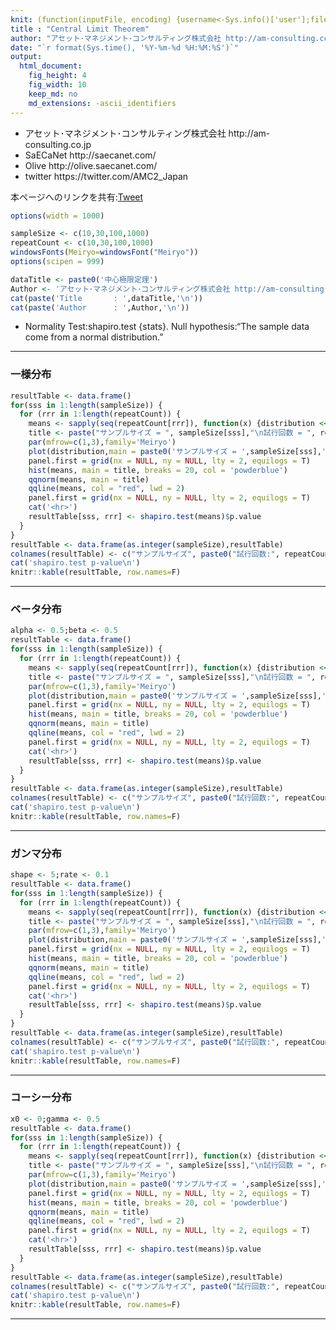 ```yaml
---
knit: (function(inputFile, encoding) {username<-Sys.info()['user'];fileName<-'defaultPath.csv';pathToFile <-paste0('C:/Users/', username,'/Desktop/pathToCSV/');setwd(pathToFile);buf0<-read.csv(fileName,header = F,skip = 0,stringsAsFactor = F,check.names = F,fileEncoding = 'utf-8');timeStamp<-format(Sys.time(),'%Y%m%d%H%M%S');rmarkdown::render(inputFile, encoding = encoding, output_file = paste0('C:/Users/',username,buf0[2,1],'charts/','am-consulting.co.jp-CentralLimitTheorem.html')) })
title : "Central Limit Theorem"
author: "アセット･マネジメント･コンサルティング株式会社 http://am-consulting.co.jp"
date: "`r format(Sys.time(), '%Y-%m-%d %H:%M:%S')`"
output: 
  html_document:
    fig_height: 4
    fig_width: 10
    keep_md: no
    md_extensions: -ascii_identifiers 
---
```

<link href="http://knowledgevault.saecanet.com/components/rmarkdown-html.css" rel="stylesheet"> 
<style>
.main-container {max-width : 1000px; margin-left : auto; margin-right : auto;}
table{white-space : nowrap;}
td.negative {color : red;}
table.amcc tr:nth-child(odd) {background-color: #F5F5F5;}
table.amcc tr:nth-child(even){background-color: #FFFFFF;}
</style>

<script>
<!-- # Reference http://www.hanselman.com/blog/MakingNegativeNumbersTurnRedUsingCSSAndJavascript.aspx -->
function MakeNegative() {
  TDs = document.getElementsByTagName('td');
  for (var i=0; i<TDs.length; i++) {
    var temp = TDs[i];
    if (temp.firstChild.nodeValue.indexOf('-') == 0) temp.className = "negative";
  }
}
</script>

- アセット･マネジメント･コンサルティング株式会社 http://am-consulting.co.jp
- SaECaNet http://saecanet.com/
- Olive http://olive.saecanet.com/
- twitter https://twitter.com/AMC2_Japan

本ページへのリンクを共有:<a href="https://twitter.com/share" class="twitter-share-button" data-via="AMC2_Japan" data-size="large">Tweet</a> <script>!function(d,s,id){var js,fjs=d.getElementsByTagName(s)[0],p=/^http:/.test(d.location)?'http':'https';if(!d.getElementById(id)){js=d.createElement(s);js.id=id;js.src=p+'://platform.twitter.com/widgets.js';fjs.parentNode.insertBefore(js,fjs);}}(document, 'script', 'twitter-wjs');</script>

```r
options(width = 1000)
```

```r
sampleSize <- c(10,30,100,1000)
repeatCount <- c(10,30,100,1000)
windowsFonts(Meiryo=windowsFont("Meiryo"))
options(scipen = 999)
```

```r
dataTitle <- paste0('中心極限定理')
Author <- 'アセット･マネジメント･コンサルティング株式会社 http://am-consulting.co.jp'
cat(paste('Title       : ',dataTitle,'\n'))
cat(paste('Author      : ',Author,'\n'))
```
- Normality Test:shapiro.test {stats}. Null hypothesis:"The sample data come from a normal distribution." 

***
### 一様分布

```r
resultTable <- data.frame()
for(sss in 1:length(sampleSize)) {
  for (rrr in 1:length(repeatCount)) {
    means <- sapply(seq(repeatCount[rrr]), function(x) {distribution <<- runif(sampleSize[sss]);mean(distribution)})
    title <- paste("サンプルサイズ = ", sampleSize[sss],"\n試行回数 = ", repeatCount[rrr])
    par(mfrow=c(1,3),family='Meiryo')
    plot(distribution,main = paste0('サンプルサイズ = ',sampleSize[sss],'\n試行',repeatCount[rrr],'回目'))
    panel.first = grid(nx = NULL, ny = NULL, lty = 2, equilogs = T)
    hist(means, main = title, breaks = 20, col = 'powderblue')
    qqnorm(means, main = title)
    qqline(means, col = "red", lwd = 2)
    panel.first = grid(nx = NULL, ny = NULL, lty = 2, equilogs = T)
    cat('<hr>')
    resultTable[sss, rrr] <- shapiro.test(means)$p.value
  }
}
resultTable <- data.frame(as.integer(sampleSize),resultTable)
colnames(resultTable) <- c("サンプルサイズ", paste0("試行回数:", repeatCount))
cat('shapiro.test p-value\n')
knitr::kable(resultTable, row.names=F)
```

***
### ベータ分布

```r
alpha <- 0.5;beta <- 0.5
resultTable <- data.frame()
for(sss in 1:length(sampleSize)) {
  for (rrr in 1:length(repeatCount)) {
    means <- sapply(seq(repeatCount[rrr]), function(x) {distribution <<- rbeta(sampleSize[sss],alpha,beta);mean(distribution)})
    title <- paste("サンプルサイズ = ", sampleSize[sss],"\n試行回数 = ", repeatCount[rrr])
    par(mfrow=c(1,3),family='Meiryo')
    plot(distribution,main = paste0('サンプルサイズ = ',sampleSize[sss],'\n試行',repeatCount[rrr],'回目'))
    panel.first = grid(nx = NULL, ny = NULL, lty = 2, equilogs = T)
    hist(means, main = title, breaks = 20, col = 'powderblue')
    qqnorm(means, main = title)
    qqline(means, col = "red", lwd = 2)
    panel.first = grid(nx = NULL, ny = NULL, lty = 2, equilogs = T)
    cat('<hr>')
    resultTable[sss, rrr] <- shapiro.test(means)$p.value
  }
}
resultTable <- data.frame(as.integer(sampleSize),resultTable)
colnames(resultTable) <- c("サンプルサイズ", paste0("試行回数:", repeatCount))
cat('shapiro.test p-value\n')
knitr::kable(resultTable, row.names=F)
```

***
### ガンマ分布

```r
shape <- 5;rate <- 0.1
resultTable <- data.frame()
for(sss in 1:length(sampleSize)) {
  for (rrr in 1:length(repeatCount)) {
    means <- sapply(seq(repeatCount[rrr]), function(x) {distribution <<- rgamma(sampleSize[sss], shape, rate);mean(distribution)})
    title <- paste("サンプルサイズ = ", sampleSize[sss],"\n試行回数 = ", repeatCount[rrr])
    par(mfrow=c(1,3),family='Meiryo')
    plot(distribution,main = paste0('サンプルサイズ = ',sampleSize[sss],'\n試行',repeatCount[rrr],'回目'))
    panel.first = grid(nx = NULL, ny = NULL, lty = 2, equilogs = T)
    hist(means, main = title, breaks = 20, col = 'powderblue')
    qqnorm(means, main = title)
    qqline(means, col = "red", lwd = 2)
    panel.first = grid(nx = NULL, ny = NULL, lty = 2, equilogs = T)
    cat('<hr>')
    resultTable[sss, rrr] <- shapiro.test(means)$p.value
  }
}
resultTable <- data.frame(as.integer(sampleSize),resultTable)
colnames(resultTable) <- c("サンプルサイズ", paste0("試行回数:", repeatCount))
cat('shapiro.test p-value\n')
knitr::kable(resultTable, row.names=F)
```

***
### コーシー分布

```r
x0 <- 0;gamma <- 0.5
resultTable <- data.frame()
for(sss in 1:length(sampleSize)) {
  for (rrr in 1:length(repeatCount)) {
    means <- sapply(seq(repeatCount[rrr]), function(x) {distribution <<- rcauchy(sampleSize[sss],x0,gamma);mean(distribution)})
    title <- paste("サンプルサイズ = ", sampleSize[sss],"\n試行回数 = ", repeatCount[rrr])
    par(mfrow=c(1,3),family='Meiryo')
    plot(distribution,main = paste0('サンプルサイズ = ',sampleSize[sss],'\n試行',repeatCount[rrr],'回目'))
    panel.first = grid(nx = NULL, ny = NULL, lty = 2, equilogs = T)
    hist(means, main = title, breaks = 20, col = 'powderblue')
    qqnorm(means, main = title)
    qqline(means, col = "red", lwd = 2)
    panel.first = grid(nx = NULL, ny = NULL, lty = 2, equilogs = T)
    cat('<hr>')
    resultTable[sss, rrr] <- shapiro.test(means)$p.value
  }
}
resultTable <- data.frame(as.integer(sampleSize),resultTable)
colnames(resultTable) <- c("サンプルサイズ", paste0("試行回数:", repeatCount))
cat('shapiro.test p-value\n')
knitr::kable(resultTable, row.names=F)
```

***

<script>MakeNegative()</script>
<script>
  (function(i,s,o,g,r,a,m){i['GoogleAnalyticsObject']=r;i[r]=i[r]||function(){
  (i[r].q=i[r].q||[]).push(arguments)},i[r].l=1*new Date();a=s.createElement(o),
  m=s.getElementsByTagName(o)[0];a.async=1;a.src=g;m.parentNode.insertBefore(a,m)
  })(window,document,'script','https://www.google-analytics.com/analytics.js','ga');

  ga('create', 'UA-3077339-5', 'auto');
  ga('send', 'pageview');

</script>
